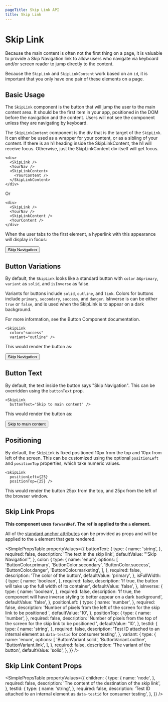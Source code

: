 ```yaml
---
pageTitle: Skip Link API
title: Skip Link
---
```



# Skip Link

Because the main content is often not the first thing on a page, it is valuable to provide a Skip Navigation link
to allow users who navigate via keyboard and/or screen reader to jump directly to the content.

Because the `SkipLink` and `SkipLinkContent` work based on an `id`, it is important that you only have one pair of these elements on a page.

## Basic Usage

The `SkipLink` component is the button that will jump the user to the main content area. It should be the first item in your app, positioned in the DOM before the navigation and the content.
Users will not see the component unless they are navigating by keyboard.

The `SkipLinkContent` component is the div that is the target of the `SkipLink`. It can either be used as a wrapper for your content, or as a sibling of your content.
If there is an h1 heading inside the SkipLinkContent, the h1 will receive focus. Otherwise, just the SkipLinkContent div itself will get focus.

```
<div>
  <SkipLink />
  <YourNav />
  <SkipLinkContent>
    <YourContent />
  </SkipLinkContent>
</div>
```

Or

```
<div>
  <SkipLink />
  <YourNav />
  <SkipLinkContent />
  <YourContent />
</div>
```

When the user tabs to the first element, a hyperlink with this appearance will display in focus:

<Button>Skip Navigation</Button>

## Button Variations

By default, the `SkipLink` looks like a standard button with `color` as`primary`, `variant` as `solid`, and `isInverse` as false.

Variants for buttons include `solid`, `outline`, and `link`.
Colors for buttons include `primary`, `secondary`, `success`, and `danger`.
IsInverse is can be either `true` or `false`, and is used when the SkipLink is to appear on a dark background.

For more information, see the <Link to="/api/button">Button Component documentation</Link>.

```
<SkipLink
  color="success"
  variant="outline" />
```

This would render the button as:

<Button color="success" variant="outline">
  Skip Navigation
</Button>

## Button Text

By default, the text inside the button says "Skip Navigation". This can be overridden using the `buttonText` prop.

```
<SkipLink
  buttonText='Skip to main content' />
```

This would render the button as:

<Button>Skip to main content</Button>

## Positioning

By default, the `SkipLink` is fixed positioned 10px from the top and 10px from left of the screen. This can be customized using the optional `positionLeft`
and `positionTop` properties, which take numeric values.

```
<SkipLink
  positionLeft={25}
  positionTop={25} />
```

This would render the button 25px from the top, and 25px from the left of the browser window.

## Skip Link Props

**This component uses `forwardRef`. The ref is applied to the `a` element.**

All of the [standard anchor attributes](https://developer.mozilla.org/en-US/docs/Web/HTML/Element/a) can be provided as props and will be applied to the `a` element that gets rendered.

<SimplePropsTable
  propertyValues={{
    buttonText: {
      type: {
        name: 'string',
      },
      required: false,
      description: 'The text in the skip link',
      defaultValue: "'Skip Navigation'",
    },
    color: {
      type: {
        name: 'enum',
        options: [
          'ButtonColor.primary',
          'ButtonColor.secondary',
          'ButtonColor.success',
          'ButtonColor.danger',
          'ButtonColor.marketing',
        ],
      },
      required: false,
      description: 'The color of the button',
      defaultValue: 'primary',
    },
    isFullWidth: {
      type: {
        name: 'boolean',
      },
      required: false,
      description:
        'If true, the button will take up the full width of its container',
      defaultValue: 'false',
    },
    isInverse: {
      type: {
        name: 'boolean',
      },
      required: false,
      description:
        'If true, the component will have inverse styling to better appear on a dark background',
      defaultValue: 'false',
    },
    positionLeft: {
      type: {
        name: 'number',
      },
      required: false,
      description:
        'Number of pixels from the left of the screen for the skip link to be positioned ',
      defaultValue: '10',
    },
    positionTop: {
      type: {
        name: 'number',
      },
      required: false,
      description:
        'Number of pixels from the top of the screen for the skip link to be positioned ',
      defaultValue: '10',
    },
    testId: {
      type: {
        name: 'string',
      },
      required: false,
      description:
        'Test ID attached to an internal element as `data-testid` for consumer testing',
    },
    variant: {
      type: {
        name: 'enum',
        options: [
          'ButtonVariant.solid',
          'ButtonVariant.outline',
          'ButtonVariant.link',
        ],
      },
      required: false,
      description: 'The variant of the button',
      defaultValue: 'solid',
    },
  }}
/>

## Skip Link Content Props

<SimplePropsTable
  propertyValues={{
    children: {
      type: {
        name: 'node',
      },
      required: false,
      description: 'The content of the destination of the skip link',
    },
    testId: {
      type: {
        name: 'string',
      },
      required: false,
      description:
        'Test ID attached to an internal element as `data-testid` for consumer testing',
    },
  }}
/>

